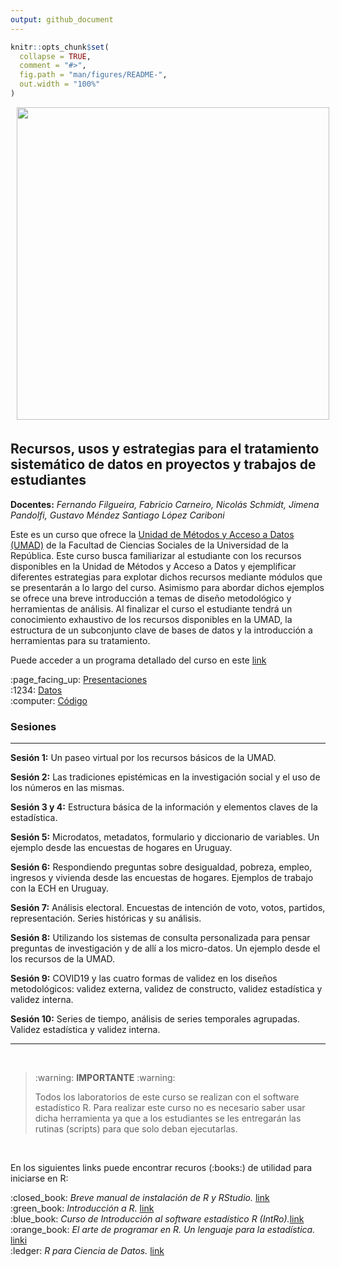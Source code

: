 ---
output: github_document
---

<!-- README.md is generated from README.Rmd. Please edit that file -->

```{r, include = FALSE}
knitr::opts_chunk$set(
  collapse = TRUE,
  comment = "#>",
  fig.path = "man/figures/README-",
  out.width = "100%"
)
```



<!-- badges: start -->
<!-- badges: end -->

<img src="fig/init.png" style="margin-left:10px;margin-bottom:5px;" width="500" align="rigth">

## Recursos, usos y estrategias para el tratamiento sistemático de datos en proyectos y trabajos de estudiantes 

__Docentes:__ _Fernando Filgueira, Fabricio Carneiro, Nicolás Schmidt, Jimena Pandolfi, Gustavo Méndez Santiago López Cariboni_


Este es un curso que ofrece la [Unidad de Métodos y Acceso a Datos (UMAD)](https://umad.cienciassociales.edu.uy/) de la Facultad de Ciencias Sociales de la Universidad de la República. Este curso busca familiarizar al estudiante con los recursos disponibles en la Unidad de Métodos y Acceso a Datos y ejemplificar diferentes estrategias para explotar dichos recursos mediante módulos que se presentarán a lo largo del curso. Asimismo para abordar dichos ejemplos se ofrece una breve introducción a temas de diseño metodológico y herramientas de análisis. Al finalizar el curso el estudiante tendrá un conocimiento exhaustivo de los recursos disponibles en la UMAD, la estructura de un subconjunto clave de bases de datos y la introducción a herramientas para su tratamiento.  

Puede acceder a un programa detallado del curso en este [link](https://github.com/UMAD-FCS/Curso-UMAD/blob/master/Insumos/Programa/Programa_curso_UMAD.pdf)

:page_facing_up: [Presentaciones](https://github.com/UMAD-FCS/Curso-UMAD/tree/master/Insumos/Presentaciones)        
:1234: [Datos](https://github.com/UMAD-FCS/Curso-UMAD/tree/master/Insumos/Datos)             
:computer: [Código](https://github.com/UMAD-FCS/Curso-UMAD/tree/master/Insumos/Codigo)   



### Sesiones

-------

**Sesión 1:** Un paseo virtual por los recursos básicos de la UMAD.

**Sesión 2:** Las tradiciones epistémicas en la investigación social y el uso de los números en las mismas.

**Sesión 3 y 4:** Estructura básica de la información y elementos claves de la estadística.

**Sesión 5:** Microdatos, metadatos, formulario y diccionario de variables. Un ejemplo desde las encuestas de hogares en Uruguay.

**Sesión 6:** Respondiendo preguntas sobre desigualdad, pobreza, empleo, ingresos y vivienda desde las encuestas de hogares. Ejemplos de trabajo con la ECH en Uruguay.

**Sesión 7:** Análisis electoral. Encuestas de intención de voto, votos, partidos, representación. Series históricas y su análisis.

 **Sesión 8:** Utilizando los sistemas de consulta personalizada para pensar preguntas de investigación y de allí a los micro-datos. Un ejemplo desde el los recursos de la UMAD.

**Sesión 9:** COVID19 y las cuatro formas de validez en los diseños metodológicos: validez externa, validez de constructo, validez estadística y validez interna.

**Sesión 10:** Series de tiempo, análisis de  series temporales agrupadas. Validez estadística y validez interna.

---

<br />

> :warning: **IMPORTANTE** :warning:
>
> Todos los laboratorios de este curso se realizan con el software estadístico R. Para realizar este curso no es necesario saber usar dicha herramienta ya que a los estudiantes se les entregarán las rutinas (scripts) para que solo deban ejecutarlas.

<br />

En los siguientes links puede encontrar recuros (:books:) de utilidad para iniciarse en R:

:closed_book: *Breve manual de instalación de R y RStudio.* [link]()   
:green_book: *Introducción a R.* [link](https://cran.r-project.org/doc/contrib/R-intro-1.1.0-espanol.1.pdf)  
:blue_book: *Curso de Introducción al software estadístico R (IntRo).*[link](https://nicolas-schmidt.github.io/IntRo//index.html)  
:orange_book: *El arte de programar en R. Un lenguaje para la estadística.* [linki](https://cran.r-project.org/doc/contrib/Santana_El_arte_de_programar_en_R.pdf)  
:ledger: *R para Ciencia de Datos.* [link](https://es.r4ds.hadley.nz/)







